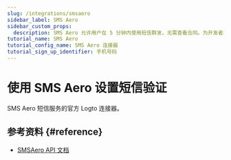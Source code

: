```yaml
---
slug: /integrations/smsaero
sidebar_label: SMS Aero
sidebar_custom_props:
  description: SMS Aero 允许用户在 5 分钟内使用短信群发，无需查看合同。为开发者提供了便捷的 API、易用的类和 24x7 聊天支持。
tutorial_name: SMS Aero
tutorial_config_name: SMS Aero 连接器
tutorial_sign_up_identifier: 手机号码
---
```




# 使用 SMS Aero 设置短信验证

SMS Aero 短信服务的官方 Logto 连接器。

<GuideTip />

<Integration />

## 参考资料 \{#reference}

- [SMSAero API 文档](https://smsaero.ru/integration/documentation/api/)
